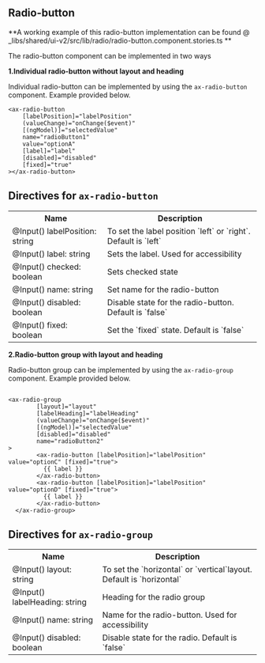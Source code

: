 
<Meta title="Wiki/Radio-button" />

## Radio-button

**A working example of this radio-button implementation can be found @ \_libs/shared/ui-v2/src/lib/radio/radio-button.component.stories.ts **

The radio-button component can be implemented in two ways

**1.Individual radio-button without layout and heading**

Individual radio-button can be implemented by using the `ax-radio-button` component. Example provided below.

```
<ax-radio-button
    [labelPosition]="labelPosition"
    (valueChange)="onChange($event)"
    [(ngModel)]="selectedValue"
    name="radioButton1"
    value="optionA"
    [label]="label"
    [disabled]="disabled"
    [fixed]="true"
></ax-radio-button>

```

## Directives for `ax-radio-button`

<table>
  <tr>
    <th>Name</th>
    <th>Description</th>
  </tr>
  <tr>
    <td>@Input() labelPosition: string</td>
    <td>To set the label position `left` or `right`. Default is `left`</td>
  </tr>
  <tr>
    <td>@Input() label: string</td>
    <td>Sets the label. Used for accessibility </td>
  </tr>
  <tr>
    <td>@Input() checked: boolean</td>
    <td>Sets checked state</td>
  </tr>
  <tr>
    <td>@Input() name: string</td>
    <td>Set name for the radio-button</td>
  </tr>
  <tr>
    <td>@Input() disabled: boolean</td>
    <td>Disable state for the radio-button. Default is `false`</td>
  </tr>
  <tr>
    <td>@Input() fixed: boolean</td>
    <td>Set the `fixed` state. Default is `false`</td>
  </tr>
</table>

**2.Radio-button group with layout and heading**

Radio-button group can be implemented by using the `ax-radio-group` component. Example provided below.

```

<ax-radio-group
        [layout]="layout"
        [labelHeading]="labelHeading"
        (valueChange)="onChange($event)"
        [(ngModel)]="selectedValue"
        [disabled]="disabled"
        name="radioButton2"
>
        <ax-radio-button [labelPosition]="labelPosition" value="optionC" [fixed]="true">
          {{ label }}
        </ax-radio-button>
        <ax-radio-button [labelPosition]="labelPosition" value="optionD" [fixed]="true">
          {{ label }}
        </ax-radio-button>
  </ax-radio-group>

```

## Directives for `ax-radio-group`

<table>
  <tr>
    <th>Name</th>
    <th>Description</th>
  </tr>
  <tr>
    <td>@Input() layout: string</td>
    <td>To set the `horizontal` or `vertical`layout. Default is `horizontal`</td>
  </tr>
  <tr>
    <td>@Input() labelHeading: string</td>
    <td>Heading for the radio group</td>
  </tr>
  <tr>
    <td>@Input() name: string</td>
    <td>Name for the radio-button. Used for accessibility</td>
  </tr>
  <tr>
    <td>@Input() disabled: boolean</td>
    <td>Disable state for the radio. Default is `false`</td>
  </tr>
</table>
